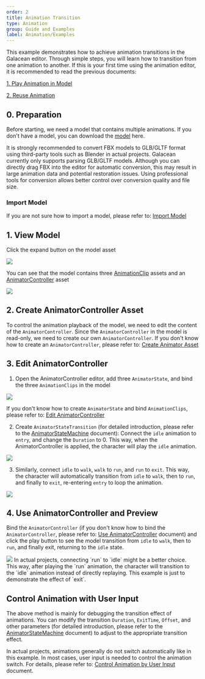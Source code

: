 ```yaml
---
order: 2
title: Animation Transition
type: Animation
group: Guide and Examples
label: Animation/Examples
---
```


This example demonstrates how to achieve animation transitions in the Galacean editor. Through simple steps, you will learn how to transition from one animation to another.
If this is your first time using the animation editor, it is recommended to read the previous documents:

[1. Play Animation in Model](/docs/animation/examples/playAnimation/)

[2. Reuse Animation](/docs/animation/examples/reuseAnimation/)

## 0. Preparation

Before starting, we need a model that contains multiple animations. If you don't have a model, you can download the [model](https://mdn.alipayobjects.com/oasis_be/afts/file/A*AN3aSZzEijkAAAAAAAAAAAAADkp5AQ/player.glb) here.

<Callout type="positive">
  It is strongly recommended to convert FBX models to GLB/GLTF format using third-party tools such as Blender in actual projects. Galacean currently only supports parsing GLB/GLTF models. Although you can directly drag FBX into the editor for automatic conversion, this may result in large animation data and potential restoration issues. Using professional tools for conversion allows better control over conversion quality and file size.
</Callout>

### Import Model
If you are not sure how to import a model, please refer to: [Import Model](/docs/animation/examples/playAnimation/#import-model)

## 1. View Model
Click the expand button on the model asset

<Image src="https://mdn.alipayobjects.com/huamei_3zduhr/afts/img/A*uMXwRZDzOwkAAAAAAAAAAAAADsJ_AQ/original" />

You can see that the model contains three [AnimationClip](/docs/animation/clip) assets and an [AnimatorController](/docs/animation/animatorController/) asset

<Image src="https://mdn.alipayobjects.com/huamei_3zduhr/afts/img/A*kyhMRYgmJJwAAAAAAAAAAAAADsJ_AQ/original" />


## 2. Create AnimatorController Asset
To control the animation playback of the model, we need to edit the content of the `AnimatorController`. Since the `AnimatorController` in the model is read-only, we need to create our own `AnimatorController`.
If you don't know how to create an `AnimatorController`, please refer to: [Create Animator Asset](/docs/animation/examples/playAnimation/#2-create-animator-asset)

## 3. Edit AnimatorController

1. Open the AnimatorController editor, add three `AnimatorState`, and bind the three `AnimationClips` in the model

<Image src="https://mdn.alipayobjects.com/huamei_3zduhr/afts/img/A*YQ8-S5XcK-wAAAAAAAAAAAAADsJ_AQ/original" />

If you don't know how to create `AnimatorState` and bind `AnimationClips`, please refer to: [Edit AnimatorController](/docs/animation/examples/playAnimation/#3-edit-animator-controller)

2. Create `AnimatorStateTransition` (for detailed introduction, please refer to the [AnimatorStateMachine](/docs/animation/state-machine/#animation-transition) document): Connect the `idle` animation to `entry`, and change the `Duration` to 0. This way, when the AnimatorController is applied, the character will play the `idle` animation.

<Image src="https://mdn.alipayobjects.com/huamei_3zduhr/afts/img/A*xONyQ76QzkMAAAAAAAAAAAAADsJ_AQ/original" />

3. Similarly, connect `idle` to `walk`, `walk` to `run`, and `run` to `exit`. This way, the character will automatically transition from `idle` to `walk`, then to `run`, and finally to `exit`, re-entering `entry` to loop the animation.

<Image src="https://mdn.alipayobjects.com/huamei_3zduhr/afts/img/A*LSECTqsXywUAAAAAAAAAAAAADsJ_AQ/original" />

## 4. Use AnimatorController and Preview
Bind the `AnimatorController` (if you don't know how to bind the `AnimatorController`, please refer to: [Use AnimatorController](/docs/animation/examples/playAnimation/#4-use-animator-controller) document) and click the play button to see the model transition from `idle` to `walk`, then to `run`, and finally exit, returning to the `idle` state.

<Image src="https://mdn.alipayobjects.com/huamei_3zduhr/afts/img/A*flHoR7W2aiwAAAAAAAAAAAAADsJ_AQ/original" />

<Callout type="positive">
  In actual projects, connecting `run` to `idle` might be a better choice. This way, after playing the `run` animation, the character will transition to the `idle` animation instead of directly replaying. This example is just to demonstrate the effect of `exit`.
</Callout>

## Control Animation with User Input
The above method is mainly for debugging the transition effect of animations. You can modify the transition `Duration`, `ExitTime`, `Offset`, and other parameters (for detailed introduction, please refer to the [AnimatorStateMachine](/docs/animation/state-machine/) document) to adjust to the appropriate transition effect.

In actual projects, animations generally do not switch automatically like in this example. In most cases, user input is needed to control the animation switch. For details, please refer to: [Control Animation by User Input](/docs/animation/examples/controlAnimationByInput) document.

